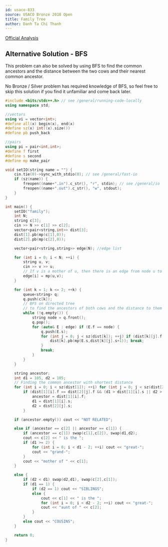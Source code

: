---
id: usaco-833
source: USACO Bronze 2018 Open
title: Family Tree
author: Danh Ta Chi Thanh
---

[Official Analysis](http://www.usaco.org/current/data/sol_family_bronze_open18.html)

## Alternative Solution - BFS

This problem can also be solved by using BFS to find the common ancestors and the distance between the two cows and their nearest common ancestor.

<Warning>

No Bronze / Silver problem has required knowledge of BFS, so feel free to skip this solution if you find it unfamiliar and come back later.

</Warning>

<LanguageSection>

<CPPSection>

```cpp
#include <bits/stdc++.h> // see /general/running-code-locally
using namespace std;

//vectors
using vi = vector<int>;
#define all(x) begin(x), end(x)
#define sz(x) int((x).size())
#define pb push_back

//pairs
using pi = pair<int,int>;
#define f first
#define s second
#define mp make_pair

void setIO(string name = "") {
	cin.tie(0)->sync_with_stdio(0); // see /general/fast-io
	if (sz(name)) {
		freopen((name+".in").c_str(), "r", stdin); // see /general/io
		freopen((name+".out").c_str(), "w", stdout);
	}
}

int main() {
	setIO("family");
	int N;
	string c[3];
	cin >> N >> c[1] >> c[2];
	vector<pair<string,int>> dist[3];
	dist[1].pb(mp(c[1],0));
	dist[2].pb(mp(c[2],0));

	vector<pair<string,string>> edge(N); //edge list

	for (int i = 0; i < N; ++i) {
		string u, v;
		cin >> v >> u;
		// If v is a mother of u, then there is an edge from node u to node v.
		edge[i] = mp(u,v);
	}

	for (int k = 1; k <= 2; ++k) {
		queue<string> q;
		q.push(c[k]);
		// BFS on directed tree
		// to find the ancestors of both cows and the distance to them
		while (!q.empty()) {
			string node = q.front();
			q.pop();
			for (auto& E : edge) if (E.f == node) {
				q.push(E.s);
				for (int j = 0; j < sz(dist[k]); ++j) if (dist[k][j].f == node) {
					dist[k].pb(mp(E.s,dist[k][j].s+1)); break;
				}
				break;
			}
		}
	}

	string ancestor;
	int d1 = 105, d2 = 105;
	// Finding the common ancestor with shortest distance
	for (int i = 0; i < sz(dist[1]); ++i) for (int j = 0; j < sz(dist[2]); ++j)
		if (dist[1][i].f == dist[2][j].f && (d1 > dist[1][i].s || d2 > dist[2][j].s)) {
			ancestor = dist[1][i].f;
			d1 = dist[1][i].s;
			d2 = dist[2][j].s;
		}

	if (ancestor.empty()) cout << "NOT RELATED";

	else if (ancestor == c[2] || ancestor == c[1]) {
		if (ancestor == c[1]) swap(c[1],c[2]), swap(d1,d2);
		cout << c[2] << " is the ";
		if (d1 >= 2) {
			for (int i = 0; i < d1 - 2; ++i) cout << "great-";
			cout << "grand-";
		}
		cout << "mother of " << c[1];
	}

	else {
		if (d2 < d1) swap(d2,d1), swap(c[2],c[1]);
		if (d1 == 1) {
			if (d2 == 1) cout << "SIBLINGS";
			else {
				cout << c[1] << " is the ";
				for (int i = 0; i < d2 - 2; ++i) cout << "great-";
				cout << "aunt of " << c[2];
			}
		}
		else cout << "COUSINS";
	}

	return 0;
}
```

</CPPSection>

</LanguageSection>
